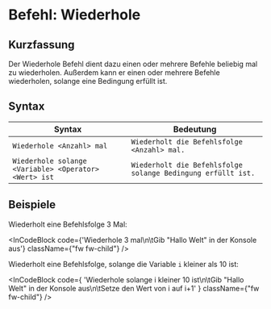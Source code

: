 
# Befehl: Wiederhole

## Kurzfassung

Der Wiederhole Befehl dient dazu einen oder mehrere Befehle beliebig mal zu wiederholen.
Außerdem kann er einen oder mehrere Befehle wiederholen, solange eine Bedingung erfüllt ist.

## Syntax

| Syntax                                                | Bedeutung                                                    |
| ----------------------------------------------------- | ------------------------------------------------------------ |
| `Wiederhole <Anzahl> mal`                             | `Wiederholt die Befehlsfolge <Anzahl> mal.`                  |
| `Wiederhole solange <Variable> <Operator> <Wert> ist` | `Wiederholt die Befehlsfolge solange Bedingung erfüllt ist.` |

## Beispiele

Wiederholt eine Befehlsfolge 3 Mal:

<InCodeBlock
  code={'Wiederhole 3 mal\n\tGib "Hallo Welt" in der Konsole aus'}
  className={"fw fw-child"}
/>

Wiederholt eine Befehlsfolge, solange die Variable `i` kleiner als 10 ist:

<InCodeBlock
  code={
    'Wiederhole solange i kleiner 10 ist\n\tGib "Hallo Welt" in der Konsole aus\n\tSetze den Wert von i auf i+1'
  }
  className={"fw fw-child"}
/>
